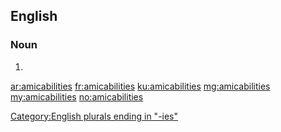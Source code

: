 ==English==

===Noun===
{{head|en|plural}}

# {{plural of|amicability|lang=en|nocat=1}}

[[Category:English plurals ending in "-ies"]]

[[ar:amicabilities]]
[[fr:amicabilities]]
[[ku:amicabilities]]
[[mg:amicabilities]]
[[my:amicabilities]]
[[no:amicabilities]]